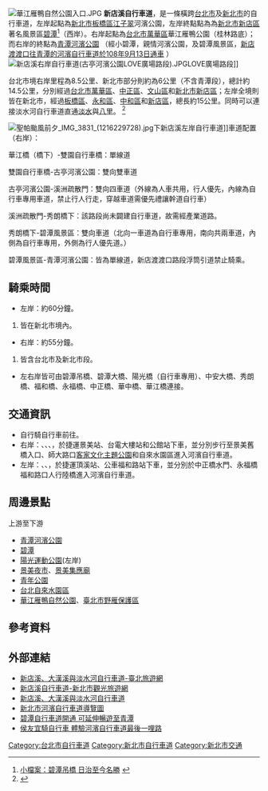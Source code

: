 [[File:華江雁鴨自然公園入口.JPG|right]]
'''新店溪自行車道'''，是一條橫跨[[台北市|台北市]]及[[新北市|新北市]]的自行車道，左岸起點為[[新北市|新北市]][[板橋區_(新北市)|板橋區]][[江子翠|江子翠]]河濱公園，左岸終點點為為[[新北市|新北市]][[新店區|新店區]]著名風景區[[碧潭|碧潭]]<ref>[http://tw.news.yahoo.com/%E5%B0%8F%E6%AA%94%E6%A1%88-%E7%A2%A7%E6%BD%AD%E5%90%8A%E6%A9%8B-%E6%97%A5%E6%B2%BB%E8%87%B3%E4%BB%8A%E5%90%8D%E5%8B%9D-214110856.html 小檔案：碧潭吊橋 日治至今名勝] {{webarchive|url=https://web.archive.org/web/20150214130328/https://tw.news.yahoo.com/%E5%B0%8F%E6%AA%94%E6%A1%88-%E7%A2%A7%E6%BD%AD%E5%90%8A%E6%A9%8B-%E6%97%A5%E6%B2%BB%E8%87%B3%E4%BB%8A%E5%90%8D%E5%8B%9D-214110856.html|date=2015-02-14}}</ref>（西岸）。右岸起點為[[台北市|台北市]][[萬華區|萬華區]]華江雁鴨公園（桂林路底）；而右岸的終點為[https://udn.com/news/story/7323/4044500 青潭河濱公園] {{Wayback|url=https://udn.com/news/story/7323/4044500 |date=20190914131613 }}（經小碧潭，親情河濱公園，及碧潭風景區，[https://udn.com/news/story/7323/4044500 新店渡渡口往青潭的河濱自行車道於108年9月13日通車] {{Wayback|url=https://udn.com/news/story/7323/4044500 |date=20190914131613 }}）
[[File:新店溪右岸自行車道(古亭河濱公園LOVE廣場路段).JPG|right]]LOVE廣場路段]]

台北市境右岸里程為8.5公里、新北市部分則約為6公里（不含青潭段），總計約14.5公里，分別經過[[台北市|台北市]][[萬華區|萬華區]]、[[中正區_(臺北市)|中正區]]、[[文山區|文山區]]和[[新北市|新北市]][[新店區|新店區]]；左岸全境則皆在新北市，經過[[板橋區_(新北市)|板橋區]]、[[永和區|永和區]]、[[中和區|中和區]]和[[新店區|新店區]]，總長約15公里。同時可以連接淡水河自行車道直通[[淡水區|淡水]]與[[八里區|八里]]。
<ref>{{Cite web |url=http://tw.news.yahoo.com/%E6%96%B0%E5%8C%97%E5%96%AE%E8%BB%8A%E6%88%90%E5%B9%B4%E7%A6%AE-%E6%8C%91%E6%88%B0%E8%BF%91%E7%99%BE%E9%87%8C-021211809.html |title=新北單車成年禮 挑戰近百里 |access-date=2013-10-10 |archive-date=2019-12-07 |archive-url=https://web.archive.org/web/20191207172528/https://tw.news.yahoo.com/%E6%96%B0%E5%8C%97%E5%96%AE%E8%BB%8A%E6%88%90%E5%B9%B4%E7%A6%AE-%E6%8C%91%E6%88%B0%E8%BF%91%E7%99%BE%E9%87%8C-021211809.html |dead-url=no }}</ref>

[[File:聖帕颱風前夕_IMG_3831_(1216229728).jpg|thumb]]下新店溪左岸自行車道]]車道配置（右岸）：

華江橋（橋下）-雙園自行車橋：單線道

雙園自行車橋-古亭河濱公園：雙向雙車道

古亭河濱公園-溪洲疏散門：雙向四車道（外線為人車共用，行人優先，內線為自行車專用車道，禁止行人行走，穿越車道需優先禮讓幹道自行車）

溪洲疏散門-秀朗橋下：該路段尚未闢建自行車道，故需經產業道路。

秀朗橋下-碧潭風景區：雙向車道（北向一車道為自行車專用，南向共兩車道，內側為自行車專用，外側為行人優先道。）

碧潭風景區-青潭河濱公園：皆為單線道，新店渡渡口路段浮筒引道禁止騎乘。

==騎乘時間==
*左岸：約60分鐘。
#皆在新北市境內。
*右岸：約55分鐘。
#皆含台北市及新北市段。

*左右岸皆可由碧潭吊橋、碧潭大橋、陽光橋（自行車專用）、中安大橋、秀朗橋、福和橋、永福橋、中正橋、華中橋、華江橋連接。

==交通資訊==
*自行騎自行車前往。
*右岸：{{台北聯營|236}}、{{台北聯營|74}}、{{台北聯營|251}}、{{台北聯營|644}}，於捷運景美站、台電大樓站和公館站下車，並分別步行至景美舊橋入口、師大路口[[客家文化主題公園|客家文化主題公園]]和自來水園區進入河濱自行車道。
*左岸：{{台北聯營|241}}、{{台北聯營|895}}、{{台北聯營|214}}，於捷運頂溪站、公車福和路站下車，並分別於中正橋水門、永福橋福和路口人行陸橋進入河濱自行車道。

==周邊景點==
上游至下游
*[[青潭河濱公園|青潭河濱公園]]
*[[碧潭|碧潭]]
*[[陽光運動公園|陽光運動公園]](左岸)
*[[景美夜市|景美夜市]]、[[景美集應廟|景美集應廟]]
*[[青年公園_(臺北市)|青年公園]]
*[[臺北水道水源地|台北自來水園區]]
*[[華江雁鴨自然公園|華江雁鴨自然公園]]、[[臺北市野雁保護區|臺北市野雁保護區]]

==參考資料==
{{Reflist}}

==外部連結==
{{commonscat|Xindian Riverside Bikeway}}
*[https://web.archive.org/web/20190705020847/https://www.travel.taipei/zh-tw/attraction/details/116 新店溪、大漢溪與淡水河自行車道-臺北旅遊網]
*[https://tour.ntpc.gov.tw/zh-tw/Tour/Detail?wnd_id=40&type=18&id=881df73150f92d5a 新店溪自行車道-新北市觀光旅遊網] {{Wayback|url=https://tour.ntpc.gov.tw/zh-tw/Tour/Detail?wnd_id=40&type=18&id=881df73150f92d5a |date=20210122165547 }}
*[http://riversidepark.taipei/BikePath/index.aspx 新店溪、大漢溪與淡水河自行車道] {{Wayback|url=http://riversidepark.taipei/BikePath/index.aspx |date=20160729091330 }}
*[https://water.ntpc.gov.tw/News/Detail/1543.htm 新北市河濱自行車道導覽圖] {{Wayback|url=https://water.ntpc.gov.tw/News/Detail/1543.htm |date=20190422145849 }}
*[https://udn.com/news/story/7323/4044500 碧潭自行車道開通 可延伸暢遊至青潭] {{Wayback|url=https://udn.com/news/story/7323/4044500 |date=20190914131613 }}
*[https://www.chinatimes.com/realtimenews/20190913002398-260405 侯友宜騎自行車 體驗河濱自行車道最後一哩路] {{Wayback|url=https://www.chinatimes.com/realtimenews/20190913002398-260405 |date=20190921134513 }}

[[Category:台北市自行車道|Category:台北市自行車道]]
[[Category:新北市自行車道|Category:新北市自行車道]]
[[Category:新北市交通|Category:新北市交通]]